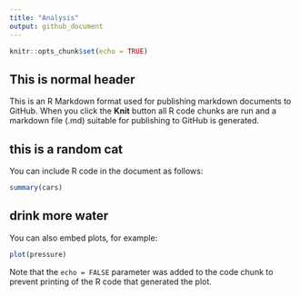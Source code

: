 ```yaml
---
title: "Analysis"
output: github_document
---
```


```r
knitr::opts_chunk$set(echo = TRUE)
```

## This is normal header

This is an R Markdown format used for publishing markdown documents to GitHub. When you click the **Knit** button all R code chunks are run and a markdown file (.md) suitable for publishing to GitHub is generated.

## this is a random cat

You can include R code in the document as follows:

```r
summary(cars)
```

## drink more water

You can also embed plots, for example:

```r
plot(pressure)
```

Note that the `echo = FALSE` parameter was added to the code chunk to prevent printing of the R code that generated the plot.
